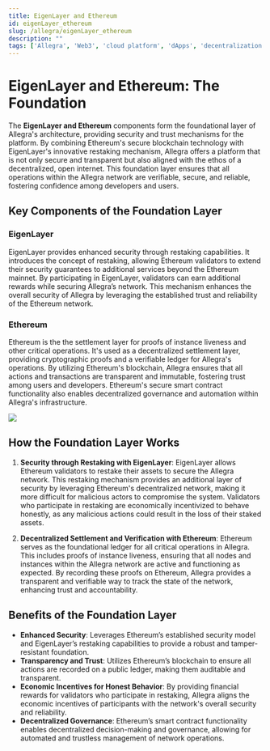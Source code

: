 ```yaml
---
title: EigenLayer and Ethereum
id: eigenLayer_ethereum
slug: /allegra/eigenLayer_ethereum
description: ""
tags: ['Allegra', 'Web3', 'cloud platform', 'dApps', 'decentralization']
---
```



# EigenLayer and Ethereum: The Foundation

The **EigenLayer and Ethereum** components form the foundational layer of Allegra's architecture, providing security and trust mechanisms for the platform. By combining Ethereum's secure blockchain technology with EigenLayer's innovative restaking mechanism, Allegra offers a platform that is not only secure and transparent but also aligned with the ethos of a decentralized, open internet. This foundation layer ensures that all operations within the Allegra network are verifiable, secure, and reliable, fostering confidence among developers and users.

## Key Components of the Foundation Layer

### EigenLayer

EigenLayer provides enhanced security through restaking capabilities. It introduces the concept of restaking, allowing Ethereum validators to extend their security guarantees to additional services beyond the Ethereum mainnet. By participating in EigenLayer, validators can earn additional rewards while securing Allegra’s network. This mechanism enhances the overall security of Allegra by leveraging the established trust and reliability of the Ethereum network.

### Ethereum

Ethereum is the the settlement layer for proofs of instance liveness and other critical operations. It's used as a decentralized settlement layer, providing cryptographic proofs and a verifiable ledger for Allegra's operations. By utilizing Ethereum's blockchain, Allegra ensures that all actions and transactions are transparent and immutable, fostering trust among users and developers. Ethereum's secure smart contract functionality also enables decentralized governance and automation within Allegra's infrastructure.

<Image src="img/allegra/verifier-light.png" srcDark="img/allegra/verifier-dark.png"/>

## How the Foundation Layer Works

1. **Security through Restaking with EigenLayer**: EigenLayer allows Ethereum validators to restake their assets to secure the Allegra network. This restaking mechanism provides an additional layer of security by leveraging Ethereum's decentralized network, making it more difficult for malicious actors to compromise the system. Validators who participate in restaking are economically incentivized to behave honestly, as any malicious actions could result in the loss of their staked assets.

2. **Decentralized Settlement and Verification with Ethereum**: Ethereum serves as the foundational ledger for all critical operations in Allegra. This includes proofs of instance liveness, ensuring that all nodes and instances within the Allegra network are active and functioning as expected. By recording these proofs on Ethereum, Allegra provides a transparent and verifiable way to track the state of the network, enhancing trust and accountability.

## Benefits of the Foundation Layer

- **Enhanced Security**: Leverages Ethereum’s established security model and EigenLayer’s restaking capabilities to provide a robust and tamper-resistant foundation.
- **Transparency and Trust**: Utilizes Ethereum’s blockchain to ensure all actions are recorded on a public ledger, making them auditable and transparent.
- **Economic Incentives for Honest Behavior**: By providing financial rewards for validators who participate in restaking, Allegra aligns the economic incentives of participants with the network's overall security and reliability.
- **Decentralized Governance**: Ethereum’s smart contract functionality enables decentralized decision-making and governance, allowing for automated and trustless management of network operations.
